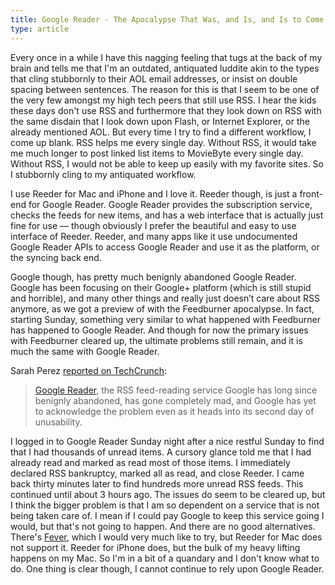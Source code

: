 ```yaml
---
title: Google Reader - The Apocalypse That Was, and Is, and Is to Come
type: article
---
```


Every once in a while I have this nagging feeling that tugs at the back of my brain and tells me that I'm an outdated, antiquated luddite akin to the types that cling stubbornly to their AOL email addresses, or insist on double spacing between sentences. The reason for this is that I seem to be one of the very few amongst my high tech peers that still use RSS. I hear the kids these days don't use RSS and furthermore that they look down on RSS with the same disdain that I look down upon Flash, or Internet Explorer, or the already mentioned AOL. But every time I try to find a different workflow, I come up blank. RSS helps me every single day. Without RSS, it would take me much longer to post linked list items to MovieByte every single day. Without RSS, I would not be able to keep up easily with my favorite sites. So I stubbornly cling to my antiquated workflow.

I use Reeder for Mac and iPhone and I love it. Reeder though, is just a front-end for Google Reader. Google Reader provides the subscription service, checks the feeds for new items, and has a web interface that is actually just fine for use — though obviously I prefer the beautiful and easy to use interface of Reeder. Reeder, and many apps like it use undocumented Google Reader APIs to access Google Reader and use it as the platform, or the syncing back end.

Google though, has pretty much benignly abandoned Google Reader. Google has been focusing on their Google+ platform (which is still stupid and horrible), and many other things and really just doesn’t care about RSS anymore, as we got a preview of with the Feedburner apocalypse. In fact, starting Sunday, something very similar to what happened with Feedburner has happened to Google Reader. And though for now the primary issues with Feedburner cleared up, the ultimate problems still remain, and it is much the same with Google Reader.

Sarah Perez [reported on TechCrunch](http://techcrunch.com/2013/02/11/the-googlereaderpocalypse-is-upon-us-googles-feed-reading-service-unusable-since-sunday/):

> [Google Reader](http://reader.google.com/), the RSS feed-reading service Google has long since benignly abandoned, has gone completely mad, and Google has yet to acknowledge the problem even as it heads into its second day of unusability.

I logged in to Google Reader Sunday night after a nice restful Sunday to find that I had thousands of unread items. A cursory glance told me that I had already read and marked as read most of those items. I immediately declared RSS bankruptcy, marked all as read, and close Reeder. I came back thirty minutes later to find hundreds more unread RSS feeds. This continued until about 3 hours ago. The issues do seem to be cleared up, but I think the bigger problem is that I am so dependent on a service that is not being taken care of. I mean if I could pay Google to keep this service going I would, but that's not going to happen. And there are no good alternatives. There's [Fever](http://feedafever.com), which I would very much like to try, but Reeder for Mac does not support it. Reeder for iPhone does, but the bulk of my heavy lifting happens on my Mac. So I'm in a bit of a quandary and I don't know what to do. One thing is clear though, I cannot continue to rely upon Google Reader.
